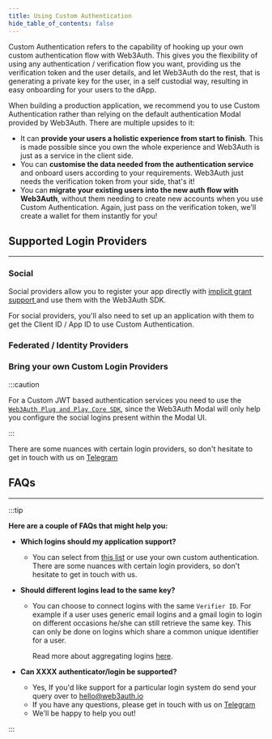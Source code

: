 ```yaml
---
title: Using Custom Authentication
hide_table_of_contents: false
---
```



Custom Authentication refers to the capability of hooking up your own custom authentication flow with Web3Auth. This gives you the flexibility of
using any authentication / verification flow you want, providing us the verification token and the user details, and let Web3Auth do the rest, that is
generating a private key for the user, in a self custodial way, resulting in easy onboarding for your users to the dApp.

When building a production application, we recommend you to use Custom Authentication rather than relying on the default authentication Modal provided
by Web3Auth. There are multiple upsides to it:

- It can **provide your users a holistic experience from start to finish**. This is made possible since you own the whole experience and Web3Auth is
  just as a service in the client side.
- You can **customise the data needed from the authentication service** and onboard users according to your requirements. Web3Auth just needs the
  verification token from your side, that's it!
- You can **migrate your existing users into the new auth flow with Web3Auth**, without them needing to create new accounts when you use Custom
  Authentication. Again, just pass on the verification token, we'll create a wallet for them instantly for you!

## Supported Login Providers

---

### Social

Social providers allow you to register your app directly with [implicit grant support ](https://oauth.net/2/grant-types/implicit/)and use them with
the Web3Auth SDK.

For social providers, you'll also need to set up an application with them to get the Client ID / App ID to use Custom Authentication.

<SocialTiles />

### Federated / Identity Providers

<FederatedTiles />
<SocialViaFederatedTiles />

### Bring your own Custom Login Providers

:::caution

For a Custom JWT based authentication services you need to use the [`Web3Auth Plug and Play Core SDK`](/api-reference/web/core/), since the Web3Auth
Modal will only help you configure the social logins present within the Modal UI.

:::

<BYOCustomJWTTiles />

<!--

Known logins or attestation methods that can be chosen include OAuths and custom logins methods:

| Attestation/Login Method | Lookups | Verifier ID Case-sensitive |
| :----------------------- | :------ | :------------------------- |
| Google OAuth2            | Y       | N                          |
| Discord OAuth2           | Y       | Y                          |
| Twitch OAuth2            | N       | Y                          |
| Facebook OAuth2          | N       | Y                          |
| Apple (Proxy)            | N       | Y                          |
| Github (Proxy)           | Y       | N                          |
| Linkedin (Proxy)         | N       | Y                          |
| Reddit (Proxy)           | Y       | N                          |
| Weibo (Proxy)            | Y       | N                          |
| Twitter (Proxy)          | Y       | N                          |
| Line (Proxy)             | N       | Y                          |
| Auth0 login              | Depends | Depends                    |
| AWS Cognito              | Depends | Depends                    |
| Firebase                 | Depends | Depends                    |
| Custom JWT logins        | Depends | Depends                    |
| Custom ECDSA logins      | Depends | Depends                    |

-->

There are some nuances with certain login providers, so don't hesitate to get in touch with us on [Telegram](https://t.me/web3auth)

<!--

## Suported Login Providers

---

### Social Providers

Social providers allow you to register your app directly with [implicit grant support ](https://oauth.net/2/grant-types/implicit/)and use them with
Web3Auth. The following are the supported social providers and instructions on how to set up an application with them.

- [Google](https://support.google.com/googleapi/answer/6158849)
- [Facebook](https://developers.facebook.com/docs/apps)
- [Twitch](https://dev.twitch.tv/docs/authentication/#registration)
- [Discord](https://discord.com/developers/docs/topics/oauth2)

For social providers, you'll need the Client ID / App ID to create a verifier.

### Federated / Identity Providers

Federated / Identity providers enable you to use some [implicit](https://oauth.net/2/grant-types/implicit/) and
[authorization code](https://oauth.net/2/grant-types/authorization-code/) grants. You could also use social providers on top of Federated / Identity
providers to select other Social providers (e.g: Twitter, Apple, GitHub, LinkedIn, WeChat etc.) that are not natively suported by us. Note: This will
require you to register an app with the Federated / Identity Providers.

Federated / Identity providers directly supported through Web3Auth Dashboard:

- [Auth0](https://auth0.com/docs/connections)

Other Federated / Identity providers that are also supported, but through
[`Custom` Selection for the Login Providers](./#custom-authentication-providers) on the Web3Auth Dashboard.

- [Okta](https://developer.okta.com/docs/concepts/social-login/)
- [AWS Cognito](https://aws.amazon.com/cognito/getting-started/)
- [Firebase](https://cloud.google.com/firestore/docs/client/get-firebase)
- or any OAuth2 compliant login provider

### Bring your own JWT Providers

Bring your own login providers with Web3Auth, using one of the custom login schemes (either via RSA or ECDSA signatures). This way, your users can
still use your existing login provider.

The application should follow the JWT specification and use JWKS for signing the JWT, whose public keys are exposed by an endpoint.

-->

## FAQs

---

:::tip

**Here are a couple of FAQs that might help you:**

- **Which logins should my application support?**

  - You can select from [this list](./verifiers#supported-logins) or use your own custom authentication. There are some nuances with certain login
    providers, so don't hesitate to get in touch with us.

- **Should different logins lead to the same key?**

  - You can choose to connect logins with the same `Verifier ID`. For example if a user uses generic email logins and a gmail login to login on
    different occasions he/she can still retrieve the same key. This can only be done on logins which share a common unique identifier for a user.

    Read more about aggregating logins [here](./verifiers#aggregating-loginsverifiers).

- **Can XXXX authenticator/login be supported?**

  - Yes, If you'd like support for a particular login system do send your query over to hello@web3auth.io
  - If you have any questions, please get in touch with us on [Telegram](https://t.me/web3auth)
  - We'll be happy to help you out!

:::
